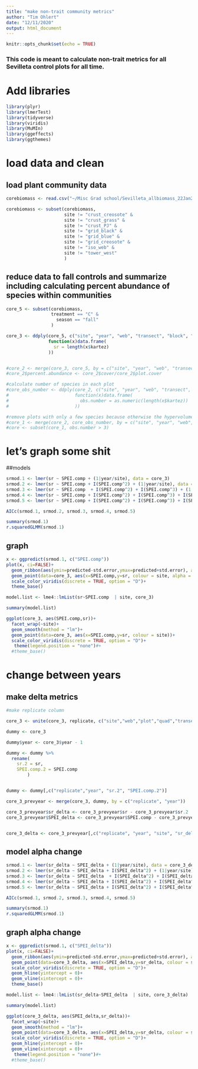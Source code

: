 ```yaml
---
title: "make non-trait community metrics"
author: "Tim Ohlert"
date: "12/11/2020"
output: html_document
---
```


```r
knitr::opts_chunk$set(echo = TRUE)
```


### This code is meant to calculate non-trait metrics for all Sevilleta control plots for all time. 



# Add libraries


```r
library(plyr)
library(lmerTest)
library(tidyverse)
library(viridis)
library(MuMIn)
library(ggeffects)
library(ggthemes)

```


# load data and clean

## load plant community data

```r
corebiomass <- read.csv("~/Misc Grad school/Sevilleta_allbiomass_22Jan2020.csv")

corebiomass <- subset(corebiomass, 
                      site != "crust_creosote" &
                      site != "crust_grass" &
                      site != "crust_PJ" &
                      site != "grid_black" &
                      site != "grid_blue" &
                      site != "grid_creosote" &
                      site != "iso_web" &
                      site != "tower_west"
                      )


```

## reduce data to fall controls and summarize including calculating percent abundance of species within communities

```r
core_5 <- subset(corebiomass,
                 treatment == "C" &
                   season == "fall"
                 )

core_3 <- ddply(core_5, c("site", "year", "web", "transect", "block", "plot", "subplot", "quad", "SPEI.comp"),
                function(x)data.frame(
                  sr = length(x$kartez)
                ))


#core_2 <- merge(core_3, core_5, by = c("site", "year", "web", "transect", "block", "plot", "subplot", "quad"))
#core_2$percent.abundance <- core_2$cover/core_2$plot.cover

#calculate number of species in each plot 
#core_obs_number <- ddply(core_2, c("site", "year", "web", "transect", "block", "plot", "subplot", "quad"),
#                         function(x)data.frame(
#                           obs.number = as.numeric(length(x$kartez))
#                         ))

#remove plots with only a few species because otherwise the hypervolume doesn't work
#core_1 <- merge(core_2, core_obs_number, by = c("site", "year", "web", "transect", "block", "plot", "subplot", "quad"))
#core <- subset(core_1, obs.number > 3)
```


# let's graph some shit

##models
```r
srmod.1 <- lmer(sr ~ SPEI.comp + (1|year/site), data = core_3)
srmod.2 <- lmer(sr ~ SPEI.comp + I(SPEI.comp^2) + (1|year/site), data = core_3)
srmod.3 <- lmer(sr ~ SPEI.comp  + I(SPEI.comp^2) + I(SPEI.comp^3) + (1|year/site), data = core_3)
srmod.4 <- lmer(sr ~ SPEI.comp + I(SPEI.comp^2) + I(SPEI.comp^3) + I(SPEI.comp^4) + (1|year/site), data = core_3)
srmod.5 <- lmer(sr ~ SPEI.comp + I(SPEI.comp^2) + I(SPEI.comp^3) + I(SPEI.comp^4) + I(SPEI.comp^5) + (1|year/site), data = core_3)

AICc(srmod.1, srmod.2, srmod.3, srmod.4, srmod.5)

```

```r
summary(srmod.1)
r.squaredGLMM(srmod.1)
```



## graph
```r
x <- ggpredict(srmod.1, c("SPEI.comp"))
plot(x, ci=FALSE)+
  geom_ribbon(aes(ymin=predicted-std.error,ymax=predicted+std.error), alpha =.5)+
  geom_point(data=core_3, aes(x=SPEI.comp,y=sr, colour = site, alpha = .05))+
  scale_color_viridis(discrete = TRUE, option = "D")+
  theme_base()
```




```r
model.list <- lme4::lmList(sr~SPEI.comp  | site, core_3)
```

```r
summary(model.list)
```



```r
ggplot(core_3, aes(SPEI.comp,sr))+
  facet_wrap(~site)+
  geom_smooth(method = "lm")+
  geom_point(data=core_3, aes(x=SPEI.comp,y=sr, colour = site))+
  scale_color_viridis(discrete = TRUE, option = "D")+
   theme(legend.position = "none")#+
  #theme_base()
```




# change between years

                       
## make delta metrics
```r

#make replicate column

core_3 <- unite(core_3, replicate, c("site","web","plot","quad","transect","plot","subplot"), sep=".",remove=FALSE)

dummy <- core_3

dummy$year <- core_3$year - 1

dummy <- dummy %>% 
  rename(
    sr.2 = sr,
    SPEI.comp.2 = SPEI.comp
        )


dummy <- dummy[,c("replicate","year", "sr.2", "SPEI.comp.2")]

core_3_prevyear <- merge(core_3, dummy, by = c("replicate", "year"))

core_3_prevyear$sr_delta <- core_3_prevyear$sr - core_3_prevyear$sr.2
core_3_prevyear$SPEI_delta <- core_3_prevyear$SPEI.comp - core_3_prevyear$SPEI.comp.2


core_3_delta <- core_3_prevyear[,c("replicate", "year", "site", "sr_delta", "SPEI_delta")]


```



## model alpha change
```r
srmod.1 <- lmer(sr_delta ~ SPEI_delta + (1|year/site), data = core_3_delta)
srmod.2 <- lmer(sr_delta ~ SPEI_delta + I(SPEI_delta^2) + (1|year/site), data = core_3_delta)
srmod.3 <- lmer(sr_delta ~ SPEI_delta  + I(SPEI_delta^2) + I(SPEI_delta^3) + (1|year/site), data = core_3_delta)
srmod.4 <- lmer(sr_delta ~ SPEI_delta + I(SPEI_delta^2) + I(SPEI_delta^3) + I(SPEI_delta^4) + (1|year/site), data = core_3_delta)
srmod.5 <- lmer(sr_delta ~ SPEI_delta + I(SPEI_delta^2) + I(SPEI_delta^3) + I(SPEI_delta^4) + I(SPEI_delta^5) + (1|year/site), data = core_3_delta)

AICc(srmod.1, srmod.2, srmod.3, srmod.4, srmod.5)

```

```r
summary(srmod.1)
r.squaredGLMM(srmod.1)
```



## graph alpha change

```r
x <- ggpredict(srmod.1, c("SPEI_delta"))
plot(x, ci=FALSE)+
  geom_ribbon(aes(ymin=predicted-std.error,ymax=predicted+std.error), alpha =.5)+
  geom_point(data=core_3_delta, aes(x=SPEI_delta,y=sr_delta, colour = site, alpha = .05))+
  scale_color_viridis(discrete = TRUE, option = "D")+
  geom_hline(yintercept = 0)+
  geom_vline(xintercept = 0)+
  theme_base()
```






```r
model.list <- lme4::lmList(sr_delta~SPEI_delta  | site, core_3_delta)
```

```r
summary(model.list)
```



```r
ggplot(core_3_delta, aes(SPEI_delta,sr_delta))+
  facet_wrap(~site)+
  geom_smooth(method = "lm")+
  geom_point(data=core_3_delta, aes(x=SPEI_delta,y=sr_delta, colour = site))+
  scale_color_viridis(discrete = TRUE, option = "D")+
  geom_hline(yintercept = 0)+
  geom_vline(xintercept = 0)+
   theme(legend.position = "none")#+
  #theme_base()
```



























